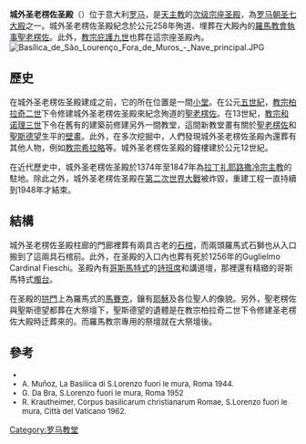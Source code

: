{{Infobox religious building
| building_name='''城外圣老楞佐圣殿'''
| image= Basilica of Saint Lawrence outside the Walls.jpg
| caption= 
| location= {{flagcountry|Italy}} [[羅馬|羅馬]]
| geo = {{coord|41|54|09|N|12|31|14|E|region:IT-RM_type:landmark|display=inline,title}}
| religious_affiliation=[[羅馬天主教會|羅馬天主教會]]
| rite= | province= | district=[[耶路撒冷宗主教|拉丁礼耶路撒冷宗主教]]
| consecration_year=
| status=[[次级宗座圣殿|次级宗座圣殿]]
| leadership=P.  Bruno Mustacchio
| website= [https://web.archive.org/web/20110721222625/http://www.vicariatusurbis.org/Ente.asp?ID=20 官方網站]
| architect=
| architecture_type= [[教堂|教堂]]
| architecture_style=
| specifications=yes
| facade_direction= [[羅盤方位|西微南]]
| groundbreaking= 公元[[四世紀|四世紀]]| year_completed= | construction_cost= | capacity=
| length=  {{convert|90|m|ft}} | width= {{convert|25|m|ft}} | width_nave= {{convert|14|m|ft}}| height_max= | materials= }}
'''城外圣老楞佐圣殿'''（{{lang-it|Basilica di San Lorenzo fuori le Mura}}）位于意大利[[罗马|罗马]]，是[[天主教|天主教]]的[[次级宗座圣殿|次级宗座圣殿]]，為[[罗马朝圣七大殿|罗马朝圣七大殿]]之一。城外圣老楞佐圣殿紀念於公元258年殉道、埋葬在大殿內的[[羅馬教會|羅馬教會]][[執事|執事]][[羅馬的聖老楞佐|聖老楞佐]]。此外，[[教宗|教宗]][[庇護九世|庇護九世]]也葬在這宗座圣殿內。
[[File:Basílica_de_São_Lourenço_Fora_de_Muros_-_Nave_principal.JPG|thumb]]

==歷史==
在城外圣老楞佐圣殿建成之前，它的所在位置是一間[[小堂|小堂]]。在公元[[五世紀|五世紀]]，[[教宗柏拉奇二世|教宗柏拉奇二世]]下令修建城外圣老楞佐圣殿來紀念殉道的[[羅馬的聖老楞佐|聖老楞佐]]。在13世紀，[[教宗和诺理三世|教宗和诺理三世]]下令在舊有的建築前修建另外一間教堂，這間新教堂畫有關於[[羅馬的聖老楞佐|聖老楞佐]]和[[聖斯德望|聖斯德望]]生平的[[濕壁畫|壁畫]]。此外，在多次挖掘中，人們發現城外圣老楞佐圣殿內還葬有其他人物，例如[[教宗希拉略|教宗希拉略]]等。城外圣老楞佐圣殿的鐘樓建於公元12世紀。

在近代歷史中，城外圣老楞佐圣殿於1374年至1847年為[[耶路撒冷宗主教|拉丁礼耶路撒冷宗主教]]的駐地。除此之外，城外圣老楞佐圣殿在[[第二次世界大戰|第二次世界大戰]]被炸毀，重建工程一直持續到1948年才結束。

==結構==
城外圣老楞佐圣殿柱廊的門廊裡葬有兩具古老的[[石棺|石棺]]，而兩頭羅馬式石獅也从入口搬到了這兩具石棺前。此外，在圣殿的入口內也葬有死於1256年的Guglielmo Cardinal Fieschi。圣殿內有[[哥斯馬特式|哥斯馬特式]]的[[詩班席|詩班席]]和講道壇，那裡還有精緻的哥斯馬特式[[燭台|燭台]]。

在圣殿的[[拱門|拱門]]上為羅馬式的[[鑲嵌畫|馬賽克]]，鑲有[[耶穌|耶穌]]及各位聖人的像貌。另外，聖老楞佐與聖斯德望都葬在大祭壇下，聖斯德望的遺體是在教宗柏拉奇二世下令修建圣老楞佐大殿時迁葬來的。而羅馬教宗專用的祭壇就在大祭壇後。

==參考==
<div style="font-size:small">
* {{cite book | last = Webb | first = Matilda | title = The Churches and Catacombs of Early Christian Rome | publisher = Sussex Academic Press | location = Brighton | year = 2001年 | isbn = 1902210581 | chapter = San Lorenzo Fuori le Mura and Catacomb | url = http://books.google.be/books?id=hUN1K78QMskC&pg=PA240 | pages = 240-245 | access-date = 2009-07-09 | archive-date = 2014-10-06 | archive-url = https://web.archive.org/web/20141006160032/http://books.google.be/books?id=hUN1K78QMskC&pg=PA240 | dead-url = no }}
* A. Muñoz, La Basilica di S.Lorenzo fuori le mura, Roma 1944.
* G. Da Bra, S.Lorenzo fuori le mura, Roma 1952
* R. Krautheimer, Corpus basilicarum christianarum Romae, S.Lorenzo fuori le mura, Città del Vaticano 1962.
</div>

{{Authority control}}
[[Category:罗马教堂|Category:罗马教堂]]
{{罗马地标}}